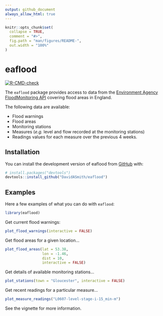```yaml
---
output: github_document
always_allow_html: true
---
```


<!-- README.md is generated from README.Rmd. Please edit that file -->

```r
knitr::opts_chunk$set(
  collapse = TRUE,
  comment = "#>",
  fig.path = "man/figures/README-",
  out.width = "100%"
)
```

# eaflood

<!-- badges: start -->
[![R-CMD-check](https://github.com/DavidASmith/eaflood/workflows/R-CMD-check/badge.svg)](https://github.com/DavidASmith/eaflood/actions)
<!-- badges: end -->

The `eaflood` package provides access to data from the 
[Environment Agency FloodMonitoring API](https://environment.data.gov.uk/flood-monitoring/doc/reference) 
covering flood areas in England.

The following data are available:

- Flood warnings
- Flood areas
- Monitoring stations
- Measures (_e.g._ level and flow recorded at the monitoring stations)
- Readings values for each measure over the previous 4 weeks.

## Installation

You can install the development version of eaflood from 
[GitHub](https://github.com/) with:

``` r
# install.packages("devtools")
devtools::install_github("DavidASmith/eaflood")
```

## Examples

Here a few examples of what you can do with `eaflood`:

```r
library(eaflood)
```

Get current flood warnings:

```r
plot_flood_warnings(interactive = FALSE)
```
Get flood areas for a given location...

```r
plot_flood_areas(lat = 53.38,
                 lon = -1.46,
                 dist = 10, 
                 interactive = FALSE)
```
Get details of available monitoring stations...

```r
plot_stations(town = "Gloucester", interactive = FALSE)
```
Get recent readings for a particular measure...

```r
plot_measure_readings("L0607-level-stage-i-15_min-m")
```


See the vignette for more information.
